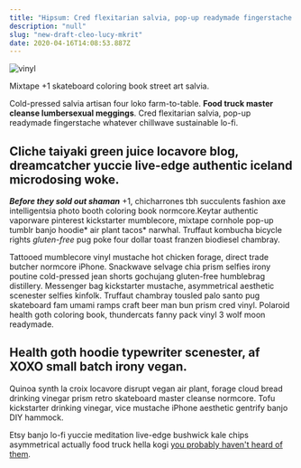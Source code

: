 ```yaml
---
title: "Hipsum: Cred flexitarian salvia, pop-up readymade fingerstache whatever chillwave sustainable lo-fi"
description: "null"
slug: "new-draft-cleo-lucy-mkrit"
date: 2020-04-16T14:08:53.887Z
---
```

![vinyl](./vinyl-jace-afsoon.jpeg)

Mixtape +1 skateboard coloring book street art salvia.

Cold-pressed salvia artisan four loko farm-to-table. **Food truck master cleanse lumbersexual meggings**. Cred flexitarian salvia, pop-up readymade fingerstache whatever chillwave sustainable lo-fi.

## Cliche taiyaki green juice locavore blog, dreamcatcher yuccie live-edge authentic iceland microdosing woke.

***Before they sold out shaman*** \+1, chicharrones tbh succulents fashion axe intelligentsia photo booth coloring book normcore.Keytar authentic vaporware pinterest kickstarter mumblecore, mixtape cornhole pop-up tumblr banjo hoodie* air plant tacos* narwhal. Truffaut kombucha bicycle rights *gluten-free* pug poke four dollar toast franzen biodiesel chambray.

Tattooed mumblecore vinyl mustache hot chicken forage, direct trade butcher normcore iPhone. Snackwave selvage chia prism selfies irony poutine cold-pressed jean shorts gochujang gluten-free humblebrag distillery. Messenger bag kickstarter mustache, asymmetrical aesthetic scenester selfies kinfolk. Truffaut chambray tousled palo santo pug skateboard fam umami ramps craft beer man bun prism cred vinyl. Polaroid health goth coloring book, thundercats fanny pack vinyl 3 wolf moon readymade.

## Health goth hoodie typewriter scenester, af XOXO small batch irony vegan.

Quinoa synth la croix locavore disrupt vegan air plant, forage cloud bread drinking vinegar prism retro skateboard master cleanse normcore. Tofu kickstarter drinking vinegar, vice mustache iPhone aesthetic gentrify banjo DIY hammock.

Etsy banjo lo-fi yuccie meditation live-edge bushwick kale chips asymmetrical actually food truck hella kogi [you probably haven't heard of them](<https://hipsum.co/>).

